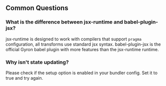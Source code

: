 ## Common Questions

### What is the difference between jsx-runtime and babel-plugin-jsx?

jsx-runtime is designed to work with compilers that support `pragma` configuration, all transforms use standard jsx syntax. babel-plugin-jsx is the official Gyron babel plugin with more features than the jsx-runtime runtime.

### Why isn't state updating?

Please check if the setup option is enabled in your bundler config. Set it to true and try again.
